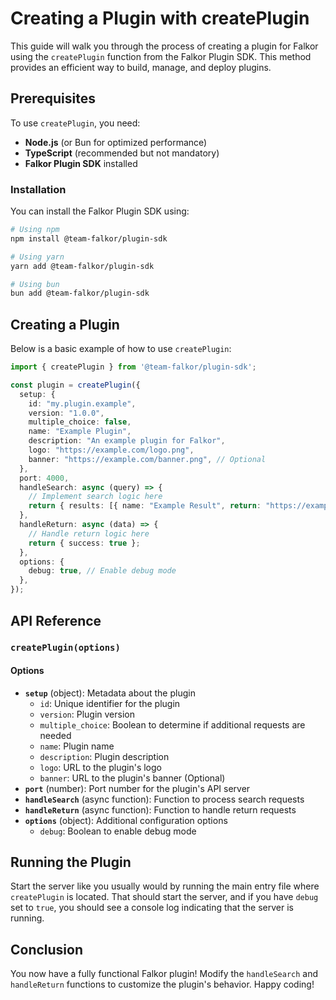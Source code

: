 # Creating a Plugin with createPlugin

This guide will walk you through the process of creating a plugin for Falkor using the `createPlugin` function from the Falkor Plugin SDK. This method provides an efficient way to build, manage, and deploy plugins.

## Prerequisites

To use `createPlugin`, you need:
- **Node.js** (or Bun for optimized performance)
- **TypeScript** (recommended but not mandatory)
- **Falkor Plugin SDK** installed

### Installation

You can install the Falkor Plugin SDK using:

```bash
# Using npm
npm install @team-falkor/plugin-sdk

# Using yarn
yarn add @team-falkor/plugin-sdk

# Using bun
bun add @team-falkor/plugin-sdk
```

## Creating a Plugin

Below is a basic example of how to use `createPlugin`:

```typescript
import { createPlugin } from '@team-falkor/plugin-sdk';

const plugin = createPlugin({
  setup: {
    id: "my.plugin.example",
    version: "1.0.0",
    multiple_choice: false,
    name: "Example Plugin",
    description: "An example plugin for Falkor",
    logo: "https://example.com/logo.png",
    banner: "https://example.com/banner.png", // Optional
  },
  port: 4000,
  handleSearch: async (query) => {
    // Implement search logic here
    return { results: [{ name: "Example Result", return: "https://example.com" }] };
  },
  handleReturn: async (data) => {
    // Handle return logic here
    return { success: true };
  },
  options: {
    debug: true, // Enable debug mode
  },
});
```

## API Reference

### `createPlugin(options)`

#### Options

- **`setup`** (object): Metadata about the plugin
  - `id`: Unique identifier for the plugin
  - `version`: Plugin version
  - `multiple_choice`: Boolean to determine if additional requests are needed
  - `name`: Plugin name
  - `description`: Plugin description
  - `logo`: URL to the plugin's logo
  - `banner`: URL to the plugin's banner (Optional)
- **`port`** (number): Port number for the plugin's API server
- **`handleSearch`** (async function): Function to process search requests
- **`handleReturn`** (async function): Function to handle return requests
- **`options`** (object): Additional configuration options
  - `debug`: Boolean to enable debug mode

## Running the Plugin

Start the server like you usually would by running the main entry file where `createPlugin` is located. That should start the server, and if you have `debug` set to `true`, you should see a console log indicating that the server is running.

## Conclusion

You now have a fully functional Falkor plugin! Modify the `handleSearch` and `handleReturn` functions to customize the plugin's behavior. Happy coding!
